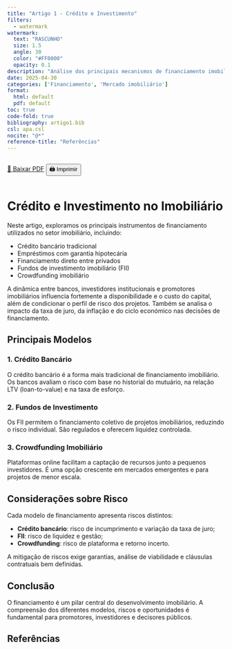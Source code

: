 ```yaml
---
title: "Artigo 1 - Crédito e Investimento"
filters:
  - watermark
watermark:
  text: "RASCUNHO"
  size: 1.5
  angle: 30
  color: "#FF0000"
  opacity: 0.1
description: "Análise dos principais mecanismos de financiamento imobiliário, com foco em crédito bancário e investimento institucional."
date: 2025-04-30
categories: ['Financiamento', 'Mercado imobiliário']
format:
  html: default
  pdf: default
toc: true
code-fold: true
bibliography: artigo1.bib
csl: apa.csl
nocite: "@*"
reference-title: "Referências"
---
```


<div style="display: flex; gap: 1rem; margin-bottom: 1rem;">
  <a href="./index.pdf" target="_blank" class="btn btn-primary">📄 Baixar PDF</a>
  <button onclick="window.print()" class="btn btn-outline-secondary">🖨️ Imprimir</button>
</div>

# Crédito e Investimento no Imobiliário

Neste artigo, exploramos os principais instrumentos de financiamento utilizados no setor imobiliário, incluindo:

- Crédito bancário tradicional
- Empréstimos com garantia hipotecária
- Financiamento direto entre privados
- Fundos de investimento imobiliário (FII)
- Crowdfunding imobiliário

A dinâmica entre bancos, investidores institucionais e promotores imobiliários influencia fortemente a disponibilidade e o custo do capital, além de condicionar o perfil de risco dos projetos. Também se analisa o impacto da taxa de juro, da inflação e do ciclo económico nas decisões de financiamento.

## Principais Modelos

### 1. Crédito Bancário

O crédito bancário é a forma mais tradicional de financiamento imobiliário. Os bancos avaliam o risco com base no historial do mutuário, na relação LTV (loan-to-value) e na taxa de esforço.

### 2. Fundos de Investimento

Os FII permitem o financiamento coletivo de projetos imobiliários, reduzindo o risco individual. São regulados e oferecem liquidez controlada.

### 3. Crowdfunding Imobiliário

Plataformas online facilitam a captação de recursos junto a pequenos investidores. É uma opção crescente em mercados emergentes e para projetos de menor escala.

## Considerações sobre Risco

Cada modelo de financiamento apresenta riscos distintos:

- **Crédito bancário**: risco de incumprimento e variação da taxa de juro;
- **FII**: risco de liquidez e gestão;
- **Crowdfunding**: risco de plataforma e retorno incerto.

A mitigação de riscos exige garantias, análise de viabilidade e cláusulas contratuais bem definidas.

## Conclusão

O financiamento é um pilar central do desenvolvimento imobiliário. A compreensão dos diferentes modelos, riscos e oportunidades é fundamental para promotores, investidores e decisores públicos.


## Referências

